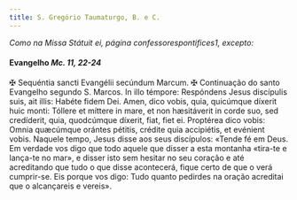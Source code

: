 ```yaml
---
title: S. Gregório Taumaturgo, B. e C.
---
```


<em>Como na Missa Státuit ei, página confessorespontifices1, excepto:</em>

#### Evangelho <em>Mc. 11, 22-24</em>

<div class="container-fluid">
  <div class="row">
    <span class="text-justify">
      <span class="text-red-500">&#10016;</span> Sequéntia sancti Evangélii
      secúndum Marcum.
    </span>
<span class="text-justify">
      <span class="text-red-500">&#10016;</span> Continuação do santo Evangelho
      segundo S. Marcos.
    </span>
<span class="text-justify">
      In illo témpore: Respóndens Jesus discípulis suis, ait illis: Habéte fidem
      Dei. Amen, dico vobis, quia, quicúmque díxerit huic monti: Tóllere et
      míttere in mare, et non hæsitáverit in corde suo, sed credíderit, quia,
      quodcúmque díxerit, fiat, fiet ei. Proptérea dico vobis: Omnia quæcúmque
      orántes pétitis, crédite quia accipiétis, et evénient vobis.
    </span>
<span class="text-justify">
      Naquele tempo, Jesus disse aos seus discípulos: «Tende fé em Deus. Em
      verdade vos digo que todo aquele que disser a esta montanha «tira-te e
      lança-te no mar», e disser isto sem hesitar no seu coração e até
      acreditando que tudo o que disse acontecerá, fique certo de que o verá
      cumprir-se. Eis porque vos digo: Tudo quanto pedirdes na oração acreditai
      que o alcançareis e vereis».
    </span>
</div>
